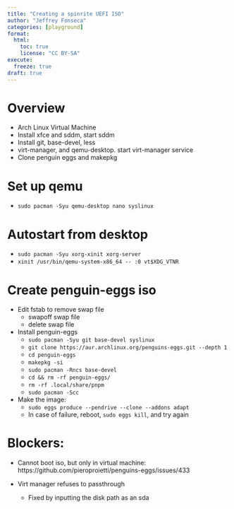 ```yaml
---
title: "Creating a spinrite UEFI ISO"
author: "Jeffrey Fonseca"
categories: [playground]
format: 
  html:
    toc: true
    license: "CC BY-SA"
execute:
  freeze: true
draft: true
---
```



# Overview

* Arch Linux Virtual Machine
* Install xfce and sddm, start sddm
* Install git, base-devel, less
* virt-manager, and qemu-desktop. start virt-manager service
* Clone penguin eggs and makepkg


# Set up qemu



* `sudo pacman -Syu qemu-desktop nano syslinux`


# Autostart from desktop

* `sudo pacman -Syu xorg-xinit xorg-server`
* `xinit /usr/bin/qemu-system-x86_64 -- :0 vt$XDG_VTNR`


# Create penguin-eggs iso


* Edit fstab to remove swap file
  * swapoff swap file
  * delete swap file

* Install penguin-eggs
    * `sudo pacman -Syu git base-devel syslinux`
    * `git clone https://aur.archlinux.org/penguins-eggs.git --depth 1`
    * `cd penguin-eggs`
    * `makepkg -si`
    * `sudo pacman -Rncs base-devel`
    * `cd && rm -rf penguin-eggs/`
    * `rm -rf .local/share/pnpm`
    *  `sudo pacman -Scc`
* Make the image:
    * `sudo eggs produce --pendrive --clone --addons adapt`
    * In case of failure, reboot, `sudo eggs kill`, and try again



# Blockers:

* Cannot boot iso, but only in virtual machine: https://github.com/pieroproietti/penguins-eggs/issues/433

* Virt manager refuses to passthrough
    * Fixed by inputting the disk path as an sda


